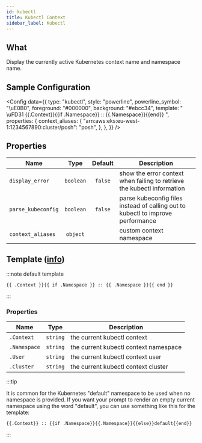 ```yaml
---
id: kubectl
title: Kubectl Context
sidebar_label: Kubectl
---
```


## What

Display the currently active Kubernetes context name and namespace name.

## Sample Configuration


<Config
  data={{
    type: "kubectl",
    style: "powerline",
    powerline_symbol: "\uE0B0",
    foreground: "#000000",
    background: "#ebcc34",
    template: " \uFD31 {{.Context}}{{if .Namespace}} :: {{.Namespace}}{{end}} ",
    properties: {
      context_aliases: {
        "arn:aws:eks:eu-west-1:1234567890:cluster/posh": "posh",
      },
    },
  }}
/>

## Properties

| Name               | Type      | Default | Description                                                                     |
| ------------------ | :-------: | :-----: | ------------------------------------------------------------------------------- |
| `display_error`    | `boolean` | `false` | show the error context when failing to retrieve the kubectl information         |
| `parse_kubeconfig` | `boolean` | `false` | parse kubeconfig files instead of calling out to kubectl to improve performance |
| `context_aliases`  | `object`  |         | custom context namespace                                                        |

## Template ([info][templates])

:::note default template

```template
{{ .Context }}{{ if .Namespace }} :: {{ .Namespace }}{{ end }}
```

:::

### Properties

| Name         | Type     | Description                           |
| ------------ | -------- | ------------------------------------- |
| `.Context`   | `string` | the current kubectl context           |
| `.Namespace` | `string` | the current kubectl context namespace |
| `.User`      | `string` | the current kubectl context user      |
| `.Cluster`   | `string` | the current kubectl context cluster   |

:::tip

It is common for the Kubernetes "default" namespace to be used when no namespace is provided. If you want your prompt to
render an empty current namespace using the word "default", you can use something like this for the template:

```
{{.Context}} :: {{if .Namespace}}{{.Namespace}}{{else}}default{{end}}
```
:::

[templates]: /docs/configuration/templates
